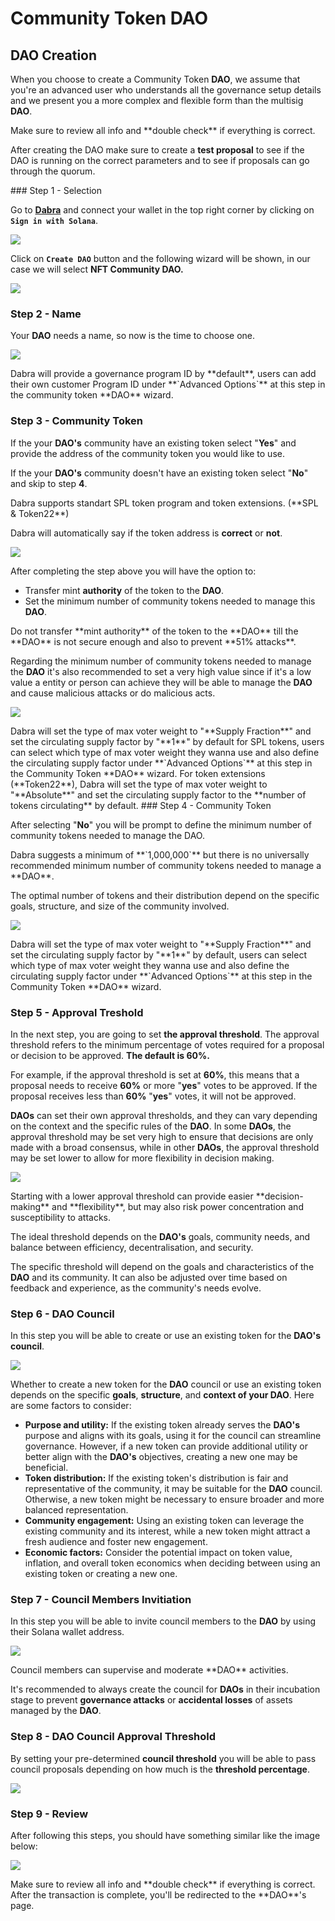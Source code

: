 
# Community Token DAO

## DAO Creation
When you choose to create a Community Token **DAO**, we assume that you're an advanced user who understands all the governance setup details and we present you a more complex and flexible form than the multisig **DAO**.


<Callout type="warning" emoji="⚠️">
Make sure to review all info and **double check** if everything is correct.

After creating the DAO make sure to create a **test proposal** to see if the DAO is running on the correct parameters and to see if proposals can go through the quorum.

</Callout>

<Steps>
### Step 1 - Selection

Go to [**Dabra**](https://app.dabra.app/daos) and connect your wallet in the top right corner by clicking on **`Sign in with Solana`**.

![](../../source/createadao/createadao_step1.png)

Click on **`Create DAO`** button and the following wizard will be shown, in our case we will select **NFT Community DAO.**

![](../../source/createadao/createadao_step2.png)

### Step 2 - Name

Your **DAO** needs a name, so now is the time to choose one.

![](../../source/createadao/createadao_step3.png)

<Callout type="info" emoji="ℹ️">
Dabra will provide a governance program ID by **default**, users can add their own customer Program ID under **`Advanced Options`** at this step in the community token **DAO** wizard.
</Callout>

### Step 3 - Community Token

If the your **DAO's** community have an existing token select "**Yes**" and provide the address of the community token you would like to use.&#x20;

If the your **DAO's** community doesn't have an existing token select "**No**" and skip to step **4**.

<Callout type="info" emoji="ℹ️">
Dabra supports standart SPL token program and token extensions. (**SPL & Token22**)

Dabra will automatically say if the token address is **correct** or **not**.
</Callout>

![](../../source/createadao/createadao_step4.png)

After completing the step above you will have the option to:

* Transfer mint **authority** of the token to the **DAO**.
* Set the minimum number of community tokens needed to manage this **DAO**.

<Callout type="warning" emoji="⚠️">
Do not transfer **mint authority** of the token to the **DAO** till the **DAO** is not secure enough and also to prevent **51% attacks**.

Regarding the minimum number of community tokens needed to manage the **DAO** it's also recommended to set a very high value since if it's a low value a entity or person can achieve they will be able to manage the **DAO** and cause malicious attacks or do malicious acts.
</Callout>

![](../../source/createadao/createadao_step5.png)

<Callout type="info" emoji="ℹ️">
Dabra will set the type of max voter weight to "**Supply Fraction**" and set the circulating supply factor by "**1**" by default for SPL tokens, users can select which type of max voter weight they wanna use and also define the circulating supply factor under **`Advanced Options`** at this step in the Community Token **DAO** wizard.
</Callout>

<Callout type="warning" emoji="⚠️">
For token extensions (**Token22**), Dabra will set the type of max voter weight to "**Absolute**" and set the circulating supply factor to the **number of tokens circulating** by default.
</Callout>
### Step 4 - Community Token

After selecting "**No**" you will be prompt to define the minimum number of community tokens needed to manage the DAO.

<Callout type="info" emoji="ℹ️">
Dabra suggests a minimum of **`1,000,000`** but there is no universally recommended minimum number of community tokens needed to manage a **DAO**.&#x20;

The optimal number of tokens and their distribution depend on the specific goals, structure, and size of the community involved.
</Callout>

![](../../source/createadao/createadao_step6.png)

<Callout type="info" emoji="ℹ️">
Dabra will set the type of max voter weight to "**Supply Fraction**" and set the circulating supply factor by "**1**" by default, users can select which type of max voter weight they wanna use and also define the circulating supply factor under **`Advanced Options`** at this step in the Community Token **DAO** wizard.
</Callout>

### Step 5 - Approval Treshold

In the next step, you are going to set **the approval threshold**. The approval threshold refers to the minimum percentage of votes required for a proposal or decision to be approved. **The default is 60%.**

For example, if the approval threshold is set at **60%**, this means that a proposal needs to receive **60%** or more "**yes**" votes to be approved. If the proposal receives less than **60%** "**yes**" votes, it will not be approved.

**DAOs** can set their own approval thresholds, and they can vary depending on the context and the specific rules of the **DAO**. In some **DAOs**, the approval threshold may be set very high to ensure that decisions are only made with a broad consensus, while in other **DAOs**, the approval threshold may be set lower to allow for more flexibility in decision making.

![](../../source/createadao/createadao_step7.png)

<Callout type="warning" emoji="⚠️">
Starting with a lower approval threshold can provide easier **decision-making** and **flexibility**, but may also risk power concentration and susceptibility to attacks.

The ideal threshold depends on the **DAO's** goals, community needs, and balance between efficiency, decentralisation, and security.

The specific threshold will depend on the goals and characteristics of the **DAO** and its community. It can also be adjusted over time based on feedback and experience, as the community's needs evolve.
</Callout>

### Step 6 - DAO Council

In this step you will be able to create or use an existing token for the **DAO's council**.

![](../../source/createadao/createadao_step8.png)

Whether to create a new token for the **DAO** council or use an existing token depends on the specific **goals**, **structure**, and **context of your DAO**. Here are some factors to consider:

* **Purpose and utility:** If the existing token already serves the **DAO's** purpose and aligns with its goals, using it for the council can streamline governance. However, if a new token can provide additional utility or better align with the **DAO's** objectives, creating a new one may be beneficial.
* **Token distribution:** If the existing token's distribution is fair and representative of the community, it may be suitable for the **DAO** council. Otherwise, a new token might be necessary to ensure broader and more balanced representation.
* **Community engagement:** Using an existing token can leverage the existing community and its interest, while a new token might attract a fresh audience and foster new engagement.
* **Economic factors:** Consider the potential impact on token value, inflation, and overall token economics when deciding between using an existing token or creating a new one.

### Step 7 - Council Members Invitiation

In this step you will be able to invite council members to the **DAO** by using their Solana wallet address.

![](../../source/createadao/createadao_step9.png)

<Callout type="info" emoji="ℹ️">
Council members can supervise and moderate **DAO** activities.

It's recommended to always create the council for **DAOs** in their incubation stage to prevent **governance attacks** or **accidental losses** of assets managed by the **DAO**.
</Callout>

### Step 8 - DAO Council Approval Threshold

By setting your pre-determined **council threshold** you will be able to pass council proposals depending on how much is the **threshold percentage**.

![](../../source/createadao/createadao_step10.png)

### Step 9 - Review

After following this steps, you should have something similar like the image below:

![](../../source/createadao/createadao_step11.png)
</Steps>

<Callout type="warning" emoji="⚠️">
Make sure to review all info and **double check** if everything is correct.
</Callout>

<Callout type="info" emoji="ℹ️">
After the transaction is complete, you'll be redirected to the **DAO**'s page.
</Callout>